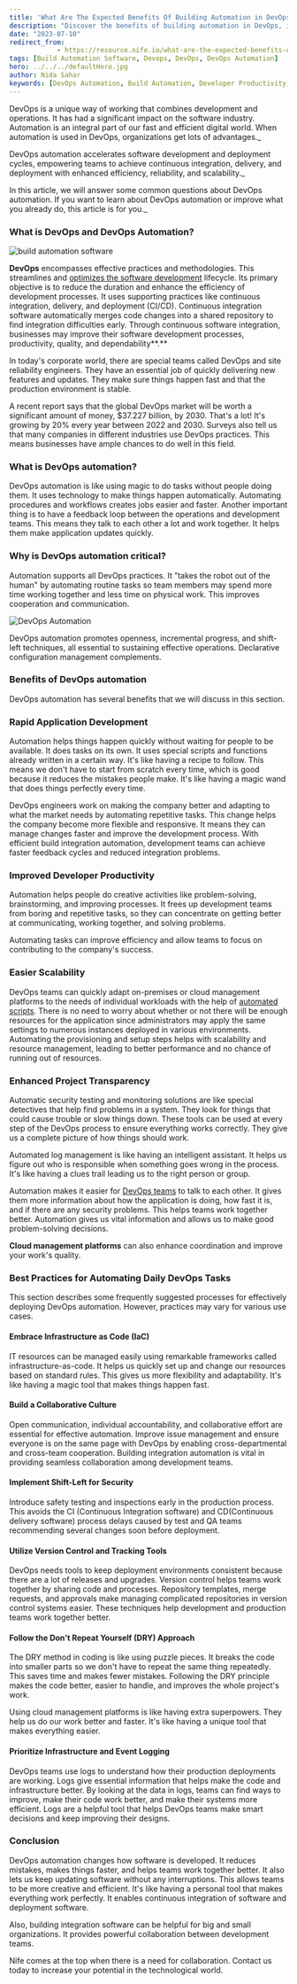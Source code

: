 ```yaml
---
title: 'What Are The Expected Benefits Of Building Automation in DevOps?'
description: "Discover the benefits of building automation in DevOps, including rapid application development, improved developer productivity, easier scalability, and enhanced project transparency. Learn how automation transforms DevOps practices and optimizes workflows."
date: "2023-07-10"
redirect_from: 
            - https://resource.nife.io/what-are-the-expected-benefits-of-building-automation-in-devops/
tags: [Build Automation Software, Devops, DevOps, DevOps Automation]
hero: ../../../defaultHero.jpg
author: Nida Sahar
keywords: [DevOps Automation, Build Automation, Developer Productivity, Scalability, Project Transparency]
---
```

DevOps is a unique way of working that combines development and operations. It has had a significant impact on the software industry. Automation is an integral part of our fast and efficient digital world. When automation is used in DevOps, organizations get lots of advantages._

DevOps automation accelerates software development and deployment cycles, empowering teams to achieve continuous integration, delivery, and deployment with enhanced efficiency, reliability, and scalability._

In this article, we will answer some common questions about DevOps automation. If you want to learn about DevOps automation or improve what you already do, this article is for you._

### **What is DevOps and DevOps Automation?**



![build automation software](https://raw.githubusercontent.com/nifetency/nife-blog-content/main/blog/img/build-automation-software-768x371.png)
<br/>


 

**DevOps** encompasses effective practices and methodologies. This streamlines and [optimizes the software development](/blog/how-to-optimize-your-cloud-costs-as-a-developer-cloud-storage-pricing/) lifecycle. Its primary objective is to reduce the duration and enhance the efficiency of development processes. It uses supporting practices like continuous integration, delivery, and deployment (CI/CD). Continuous integration software automatically merges code changes into a shared repository to find integration difficulties early. Through continuous software integration, businesses may improve their software development processes, productivity, quality, and dependability**.**

In today's corporate world, there are special teams called DevOps and site reliability engineers. They have an essential job of quickly delivering new features and updates. They make sure things happen fast and that the production environment is stable.

A recent report says that the global DevOps market will be worth a significant amount of money, \$37.227 billion, by 2030. That's a lot! It's growing by 20% every year between 2022 and 2030. Surveys also tell us that many companies in different industries use DevOps practices. This means businesses have ample chances to do well in this field.

### **What is DevOps automation?**

DevOps automation is like using magic to do tasks without people doing them. It uses technology to make things happen automatically. Automating procedures and workflows creates jobs easier and faster. Another important thing is to have a feedback loop between the operations and development teams. This means they talk to each other a lot and work together. It helps them make application updates quickly.

### **Why is DevOps automation critical?**

Automation supports all DevOps practices. It "takes the robot out of the human" by automating routine tasks so team members may spend more time working together and less time on physical work. This improves cooperation and communication.


![DevOps Automation](https://raw.githubusercontent.com/nifetency/nife-blog-content/main/blog/img/DevOps-Automation-1.png)
<br/>


 

DevOps automation promotes openness, incremental progress, and shift-left techniques, all essential to sustaining effective operations. Declarative configuration management complements.

### **Benefits of DevOps automation**

DevOps automation has several benefits that we will discuss in this section.

### **Rapid Application Development**

Automation helps things happen quickly without waiting for people to be available. It does tasks on its own. It uses special scripts and functions already written in a certain way. It's like having a recipe to follow. This means we don't have to start from scratch every time, which is good because it reduces the mistakes people make. It's like having a magic wand that does things perfectly every time.

DevOps engineers work on making the company better and adapting to what the market needs by automating repetitive tasks. This change helps the company become more flexible and responsive. It means they can manage changes faster and improve the development process. With efficient build integration automation, development teams can achieve faster feedback cycles and reduced integration problems.

### **Improved Developer Productivity**

Automation helps people do creative activities like problem-solving, brainstorming, and improving processes. It frees up development teams from boring and repetitive tasks, so they can concentrate on getting better at communicating, working together, and solving problems.

Automating tasks can improve efficiency and allow teams to focus on contributing to the company's success.

### **Easier Scalability**

DevOps teams can quickly adapt on-premises or cloud management platforms to the needs of individual workloads with the help of [automated scripts](https://www.ibm.com/docs/en/cdfsp/7.6.0?topic=tasks-automation-scripts). There is no need to worry about whether or not there will be enough resources for the application since administrators may apply the same settings to numerous instances deployed in various environments. Automating the provisioning and setup steps helps with scalability and resource management, leading to better performance and no chance of running out of resources.

### **Enhanced Project Transparency**

Automatic security testing and monitoring solutions are like special detectives that help find problems in a system. They look for things that could cause trouble or slow things down. These tools can be used at every step of the DevOps process to ensure everything works correctly. They give us a complete picture of how things should work.

Automated log management is like having an intelligent assistant. It helps us figure out who is responsible when something goes wrong in the process. It's like having a clues trail leading us to the right person or group.

Automation makes it easier for [DevOps teams](/blog/collaboration-communication-techniques-for-devops-teams-agile-methodologies-and-culture/) to talk to each other. It gives them more information about how the application is doing, how fast it is, and if there are any security problems. This helps teams work together better. Automation gives us vital information and allows us to make good problem-solving decisions.

**Cloud management platforms** can also enhance coordination and improve your work's quality.

### **Best Practices for Automating Daily DevOps Tasks**

This section describes some frequently suggested processes for effectively deploying DevOps automation. However, practices may vary for various use cases.

#### **Embrace Infrastructure as Code (IaC)**

IT resources can be managed easily using remarkable frameworks called infrastructure-as-code. It helps us quickly set up and change our resources based on standard rules. This gives us more flexibility and adaptability. It's like having a magic tool that makes things happen fast.

#### **Build a Collaborative Culture**

Open communication, individual accountability, and collaborative effort are essential for effective automation. Improve issue management and ensure everyone is on the same page with DevOps by enabling cross-departmental and cross-team cooperation. Building integration automation is vital in providing seamless collaboration among development teams.

#### **Implement Shift-Left for Security**

Introduce safety testing and inspections early in the production process. This avoids the CI (Continuous Integration software) and CD(Continuous delivery software) process delays caused by test and QA teams recommending several changes soon before deployment.

#### **Utilize Version Control and Tracking Tools**

DevOps needs tools to keep deployment environments consistent because there are a lot of releases and upgrades. Version control helps teams work together by sharing code and processes. Repository templates, merge requests, and approvals make managing complicated repositories in version control systems easier. These techniques help development and production teams work together better.

#### **Follow the Don't Repeat Yourself (DRY) Approach**

The DRY method in coding is like using puzzle pieces. It breaks the code into smaller parts so we don't have to repeat the same thing repeatedly. This saves time and makes fewer mistakes. Following the DRY principle makes the code better, easier to handle, and improves the whole project's work.

Using cloud management platforms is like having extra superpowers. They help us do our work better and faster. It's like having a unique tool that makes everything easier.

#### **Prioritize Infrastructure and Event Logging**

DevOps teams use logs to understand how their production deployments are working. Logs give essential information that helps make the code and infrastructure better. By looking at the data in logs, teams can find ways to improve, make their code work better, and make their systems more efficient. Logs are a helpful tool that helps DevOps teams make smart decisions and keep improving their designs.

### **Conclusion**

DevOps automation changes how software is developed. It reduces mistakes, makes things faster, and helps teams work together better. It also lets us keep updating software without any interruptions. This allows teams to be more creative and efficient. It's like having a personal tool that makes everything work perfectly. It enables continuous integration of software and deployment software.

Also, building integration software can be helpful for big and small organizations. It provides powerful collaboration between development teams.

Nife comes at the top when there is a need for collaboration. Contact us today to increase your potential in the technological world.
